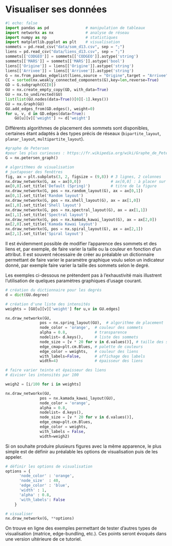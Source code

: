 # Visualiser ses données

```python
#| echo: false
import pandas as pd                # manipulation de tableaux
import networkx as nx              # analyse de réseau
import numpy as np                 # statistiques
import matplotlib.pyplot as plt    # visualisation
sommets = pd.read_csv("data/som_d13.csv", sep = ";")
liens = pd.read_csv("data/liens_d13.csv", sep = ";")
sommets[['CODGEO']] = sommets[['CODGEO']].astype('string')
sommets[['MARS']] = sommets[['MARS']].astype('bool')
liens[['Origine']] = liens[['Origine']].astype('string')
liens[['Arrivee']] = liens[['Arrivee']].astype('string')
G = nx.from_pandas_edgelist(liens,source = "Origine",target = "Arrivee", edge_attr="weight",create_using=nx.DiGraph()) 
CC = sorted(nx.weakly_connected_components(G),key=len,reverse=True) 
GD = G.subgraph(CC[0])
GU = nx.create_empty_copy(GD, with_data=True)
GU = nx.to_undirected(GU)
list(list(GU.nodes(data=True))[0][-1].keys())
GU = nx.Graph(GU)
GU.add_edges_from(GD.edges(), weight=0)
for u, v, d in GD.edges(data=True):
    GU[u][v]['weight'] += d['weight']
```

Différents algorithmes de placement des sommets sont disponibles, certaines étant adaptés à des types précis de réseaux (`bipartite_layout`, `planar_layout`, `multipartite_layout`).
<!-- bipartite : v2 -->

```python
#graphe de Petersen
#pour les plus curieuses : https://fr.wikipedia.org/wiki/Graphe_de_Petersen
G = nx.petersen_graph()

# algorithmes de visualisation
# juxtaposer des fenêtres
fig, ax = plt.subplots(3, 2, figsize = (9,8)) # 3 lignes, 2 colonnes
nx.draw_networkx(G, ax = ax[0,0])             # ax[0,0] : à placer sur la première ligne, première colonne
ax[0,0].set_title('Default (Spring)')         # titre de la figure
nx.draw_networkx(G, pos = nx.random_layout(G), ax = ax[0,1])
ax[0,1].set_title('Random layout')
nx.draw_networkx(G, pos = nx.shell_layout(G), ax = ax[1,0])
ax[1,0].set_title('Shell layout')
nx.draw_networkx(G, pos = nx.spectral_layout(G), ax = ax[1,1])
ax[1,1].set_title('Spectral layout')
nx.draw_networkx(G, pos = nx.kamada_kawai_layout(G), ax = ax[2,0])
ax[2,0].set_title('Kamada Kawai layout')
nx.draw_networkx(G, pos = nx.spiral_layout(G), ax = ax[2,1])
ax[2,1].set_title('Spiral layout')
```

Il est évidemment possible de modifier l'apparence des sommets et des liens et, par exemple, de faire varier la taille ou la couleur en fonction d'un attribut. Il est souvent nécessaire de créer au préalable un dictionnaire permettant de faire varier le paramètre graphique voulu selon un indicateur donné, par exemple faire varier la taille des sommets selon le degré.

Les exemples ci-dessous ne prétendent pas à l'exhaustivité mais illustrent l'utilisation de quelques paramètres graphiques d'usage courant.

```python
# création du dictionnaire pour les degrés
d = dict(GU.degree)

# création d'une liste des intensités
weights = [GU[u][v]['weight'] for u,v in GU.edges]

nx.draw_networkx(GU,
               pos = nx.spring_layout(GU),  # algorithme de placement
               node_color = 'orange',  # couleur des sommets
               alpha = 0.8,            # transparence
               nodelist= d.keys(),     # liste des sommets      
               node_size = [v * 20 for v in d.values()], # taille des sommets
               edge_cmap=plt.cm.Blues, # palette de couleurs
               edge_color = weights,   # couleur des liens
               with_labels=False,      # affichage des labels
               width=4)                # épaisseur des liens

```

```python
# faire varier teinte et épaisseur des liens
# diviser les intensités par 100

weigh2 = [i/100 for i in weights]

nx.draw_networkx(GU,
               pos = nx.kamada_kawai_layout(GU),
               node_color = 'orange', 
               alpha = 0.8,
               nodelist= d.keys(), 
               node_size = [v * 20 for v in d.values()], 
               edge_cmap=plt.cm.Blues,
               edge_color = weights,
               with_labels = False,
               width=weigh2)
```

Si on souhaite produire plusieurs figures avec la même apparence, le plus simple est de définir au préalable les options de visualisation puis de les appeler.

```python
# définir les options de visualisation
options = {
      'node_color' : 'orange',
      'node_size'  : 40, 
      'edge_color' : 'blue',
      'width' : 1,
      'alpha' : 0.8,
      'with_labels': False
    }

# visualiser
nx.draw_networkx(G, **options)
```

On trouve en ligne des exemples permettant de tester d'autres types de visualisation (matrice, edge-bundling, etc.). Ces points seront évoqués dans une version ultérieure de ce tutoriel. 

<!-- https://towardsdatascience.com/python-interactive-network-visualization-using-networkx-plotly-and-dash-e44749161ed7 -->
<!-- https://trenton3983.github.io/files/projects/2020-05-21_intro_to_network_analysis_in_python/2020-05-21_intro_to_network_analysis_in_python.html -->